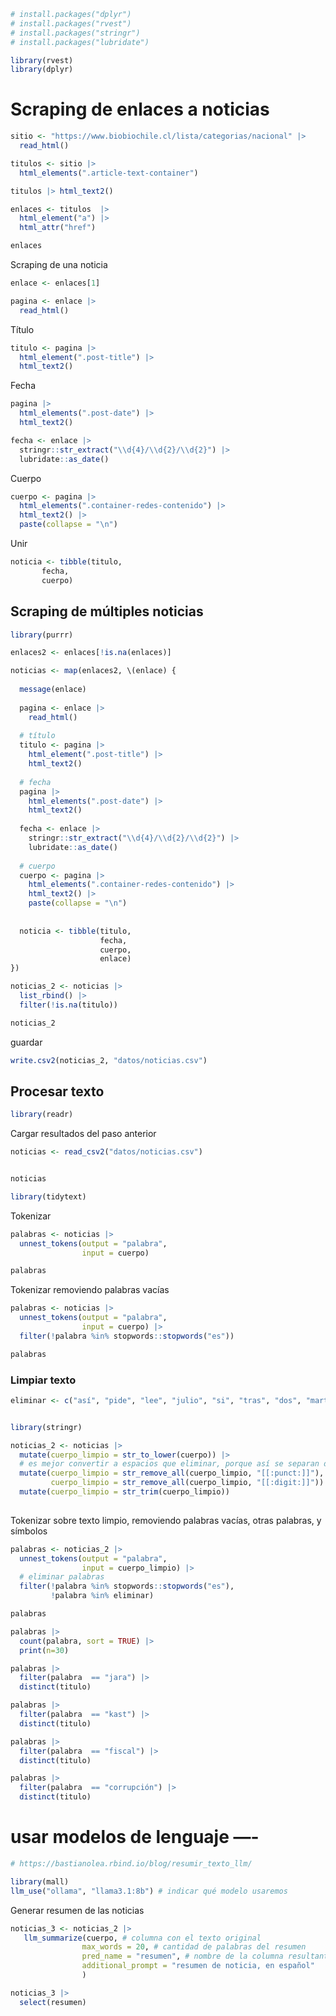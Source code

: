 ```r
# install.packages("dplyr")
# install.packages("rvest")
# install.packages("stringr")
# install.packages("lubridate")
```

```r
library(rvest)
library(dplyr)
```

# Scraping de enlaces a noticias

```r
sitio <- "https://www.biobiochile.cl/lista/categorias/nacional" |>
  read_html()

titulos <- sitio |>
  html_elements(".article-text-container")

titulos |> html_text2()

enlaces <- titulos  |> 
  html_element("a") |>
  html_attr("href")

enlaces
```

Scraping de una noticia
```r
enlace <- enlaces[1]

pagina <- enlace |> 
  read_html()
```

Título
```r
titulo <- pagina |> 
  html_element(".post-title") |> 
  html_text2()
```

Fecha
```r
pagina |> 
  html_elements(".post-date") |> 
  html_text2()

fecha <- enlace |> 
  stringr::str_extract("\\d{4}/\\d{2}/\\d{2}") |> 
  lubridate::as_date()
```

Cuerpo
```r
cuerpo <- pagina |> 
  html_elements(".container-redes-contenido") |> 
  html_text2() |> 
  paste(collapse = "\n")
```

Unir
```r
noticia <- tibble(titulo,
       fecha,
       cuerpo)
```


## Scraping de múltiples noticias

```r
library(purrr)

enlaces2 <- enlaces[!is.na(enlaces)]

noticias <- map(enlaces2, \(enlace) {
  
  message(enlace)
  
  pagina <- enlace |> 
    read_html()
  
  # título
  titulo <- pagina |> 
    html_element(".post-title") |> 
    html_text2()
  
  # fecha
  pagina |> 
    html_elements(".post-date") |> 
    html_text2()
  
  fecha <- enlace |> 
    stringr::str_extract("\\d{4}/\\d{2}/\\d{2}") |> 
    lubridate::as_date()
  
  # cuerpo
  cuerpo <- pagina |> 
    html_elements(".container-redes-contenido") |> 
    html_text2() |> 
    paste(collapse = "\n")
  
  
  noticia <- tibble(titulo,
                    fecha,
                    cuerpo,
                    enlace)
})

noticias_2 <- noticias |> 
  list_rbind() |> 
  filter(!is.na(titulo))

noticias_2
```

guardar

```r
write.csv2(noticias_2, "datos/noticias.csv")
```



## Procesar texto

```r
library(readr)
```

Cargar resultados del paso anterior
```r
noticias <- read_csv2("datos/noticias.csv")


noticias

library(tidytext)
```


Tokenizar

```r
palabras <- noticias |> 
  unnest_tokens(output = "palabra",
                input = cuerpo) 

palabras
```

Tokenizar removiendo palabras vacías

```r
palabras <- noticias |> 
  unnest_tokens(output = "palabra",
                input = cuerpo) |> 
  filter(!palabra %in% stopwords::stopwords("es"))

palabras
```

### Limpiar texto

```r
eliminar <- c("así", "pide", "lee", "julio", "si", "tras", "dos", "martes", "content", "https", "lunes", "media.biobiochile.cl", "uploads", "wp", "bío")


library(stringr)

noticias_2 <- noticias |> 
  mutate(cuerpo_limpio = str_to_lower(cuerpo)) |> 
  # es mejor convertir a espacios que eliminar, porque así se separan de la anterior/siguiente palabra
  mutate(cuerpo_limpio = str_remove_all(cuerpo_limpio, "[[:punct:]]"),
         cuerpo_limpio = str_remove_all(cuerpo_limpio, "[[:digit:]]")) |> 
  mutate(cuerpo_limpio = str_trim(cuerpo_limpio))
  
```


Tokenizar sobre texto limpio, removiendo palabras vacías, otras palabras, y símbolos

```r
palabras <- noticias_2 |> 
  unnest_tokens(output = "palabra",
                input = cuerpo_limpio) |> 
  # eliminar palabras
  filter(!palabra %in% stopwords::stopwords("es"),
         !palabra %in% eliminar)

palabras
```

```r
palabras |> 
  count(palabra, sort = TRUE) |> 
  print(n=30)
```

```r
palabras |> 
  filter(palabra  == "jara") |> 
  distinct(titulo)
```

```r
palabras |> 
  filter(palabra  == "kast") |> 
  distinct(titulo)
```

```r
palabras |> 
  filter(palabra  == "fiscal") |> 
  distinct(titulo)
```
```r
palabras |> 
  filter(palabra  == "corrupción") |> 
  distinct(titulo)
```





# usar modelos de lenguaje ----
```r
# https://bastianolea.rbind.io/blog/resumir_texto_llm/

library(mall)
llm_use("ollama", "llama3.1:8b") # indicar qué modelo usaremos
```

Generar resumen de las noticias
```r
noticias_3 <- noticias_2 |> 
   llm_summarize(cuerpo, # columna con el texto original
                max_words = 20, # cantidad de palabras del resumen
                pred_name = "resumen", # nombre de la columna resultante
                additional_prompt = "resumen de noticia, en español"
                )
```

```r
noticias_3 |> 
  select(resumen)
```


